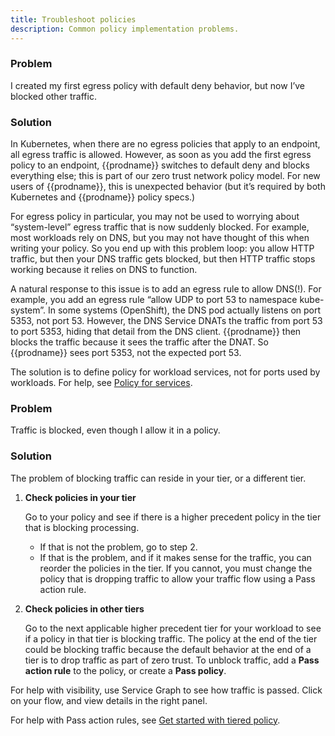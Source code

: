 ```yaml
---
title: Troubleshoot policies
description: Common policy implementation problems. 
---
```


### Problem

I created ​​my first egress policy with default deny behavior, but now I’ve blocked other traffic.

### Solution

In Kubernetes, when there are no egress policies that apply to an endpoint, all egress traffic is allowed. However, as soon as you add the first egress policy to an endpoint, {{prodname}} switches to default deny and blocks everything else; this is part of our zero trust network policy model. For new users of {{prodname}}, this is unexpected behavior (but it’s required by both Kubernetes and {{prodname}} policy specs.)  

For egress policy in particular, you may not be used to worrying about “system-level” egress traffic that is now suddenly blocked. For example, most workloads rely on DNS, but you may not have thought of this when writing your policy. So you end up with this problem loop: you allow HTTP traffic, but then your DNS traffic gets blocked, but then HTTP traffic stops working because it relies on DNS to function.

A natural response to this issue is to add an egress rule to allow DNS(!). For example, you add an egress rule “allow UDP to port 53 to namespace kube-system”. In some systems (OpenShift), the DNS pod actually listens on port 5353, not port 53. However, the DNS Service DNATs the traffic from port 53 to port 5353, hiding that detail from the DNS client. {{prodname}} then blocks the traffic because it sees the traffic after the DNAT. So {{prodname}} sees port 5353, not the expected port 53. 

The solution is to define policy for workload services, not for ports used by workloads. For help, see [Policy for services](/security/services).

### Problem

Traffic is blocked, even though I allow it in a policy.

### Solution

The problem of blocking traffic can reside in your tier, or a different tier. 

1. **Check policies in your tier** 

   Go to your policy and see if there is a higher precedent policy in the tier that is blocking processing. 
     - If that is not the problem, go to step 2. 
     - If that is the problem, and if it makes sense for the traffic, you can reorder the policies in the tier. If you cannot, you must change the policy that is dropping traffic to allow your traffic flow using a Pass action rule.

2. **Check policies in other tiers**

   Go to the next applicable higher precedent tier for your workload to see if a policy in that tier is blocking traffic. The policy at the end of the tier could be blocking traffic because the default behavior at the end of a tier is to drop traffic as part of zero trust. To unblock traffic, add a **Pass action rule** to the policy, or create a **Pass policy**. 

For help with visibility, use Service Graph to see how traffic is passed. Click on your flow, and view details in the right panel.  

For help with Pass action rules, see [Get started with tiered policy](tiered-policy.mdx).
